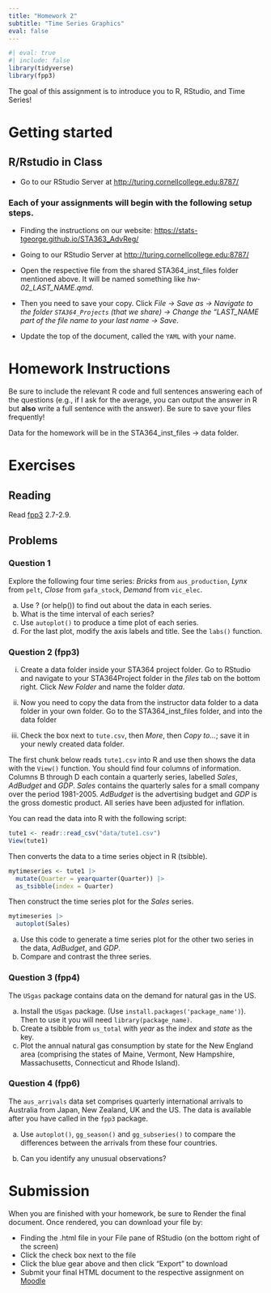 ```yaml
---
title: "Homework 2"
subtitle: "Time Series Graphics"
eval: false
---
```


```r
#| eval: true
#| include: false
library(tidyverse)
library(fpp3)
```

The goal of this assignment is to introduce you to R, RStudio, and Time Series!

# Getting started

## R/Rstudio in Class

-   Go to our RStudio Server at <http://turing.cornellcollege.edu:8787/>

### Each of your assignments will begin with the following setup steps.

-   Finding the instructions on our website: <https://stats-tgeorge.github.io/STA363_AdvReg/>

-   Going to our RStudio Server at <http://turing.cornellcollege.edu:8787/>

-   Open the respective file from the shared STA364_inst_files folder mentioned above. It will be named something like *hw-02_LAST_NAME.qmd*.

-   Then you need to save your copy. Click *File -\> Save as -\> Navigate to the folder `STA364_Projects` (that we share) -\> Change the "LAST_NAME part of the file name to your last name -> Save*.

-   Update the top of the document, called the `YAML` with your name. 

# Homework Instructions

Be sure to include the relevant R code and full sentences answering each of the questions (e.g., if I ask for the average, you can output the answer in R but **also** write a full sentence with the answer). Be sure to save your files frequently!

Data for the homework will be in the STA364_inst_files -\> data folder.

# Exercises

## Reading

Read [fpp3](https://otexts.com/fpp3/what-can-be-forecast.html) 2.7-2.9.

## Problems

### Question 1

Explore the following four time series: *Bricks* from `aus_production`, *Lynx* from `pelt`, *Close* from `gafa_stock`, *Demand* from `vic_elec`.

a. Use ? (or help()) to find out about the data in each series.
b. What is the time interval of each series?
c. Use `autoplot()` to produce a time plot of each series.
d. For the last plot, modify the axis labels and title. See the `labs()` function. 


### Question 2 (fpp3)

i. Create a data folder inside your STA364 project folder. Go to RStudio and navigate to your STA364Project folder in the *files* tab on the bottom right. Click *New Folder* and name the folder *data*. 

ii. Now you need to copy the data from the instructor data folder to a data folder in your own folder. Go to the STA364_inst_files folder, and into the data folder 

iii. Check the box next to `tute.csv`, then *More*, then *Copy to...*; save it in your newly created data folder.  

The first chunk below reads `tute1.csv` into R and use then shows the data with the `View()` function. You should find four columns of information. Columns B through D each contain a quarterly series, labelled *Sales*, *AdBudget* and *GDP*. *Sales* contains the quarterly sales for a small company over the period 1981-2005. *AdBudget* is the advertising budget and *GDP* is the gross domestic product. All series have been adjusted for inflation.

You can read the data into R with the following script:

```r
tute1 <- readr::read_csv("data/tute1.csv")
View(tute1)
```

Then converts the data to a time series object in R (tsibble).

```r
mytimeseries <- tute1 |>
  mutate(Quarter = yearquarter(Quarter)) |>
  as_tsibble(index = Quarter)
```

Then construct the time series plot for the *Sales* series.

```r
mytimeseries |>
  autoplot(Sales)
```

a. Use this code to generate a time series plot for the other two series in the data, *AdBudget*, and *GDP*. 
b. Compare and contrast the three series. 

### Question 3 (fpp4)

The `USgas` package contains data on the demand for natural gas in the US.

a. Install the `USgas` package. (Use `install.packages('package_name')`). Then to use it you will need `library(package_name)`.
b. Create a tsibble from `us_total` with *year* as the index and *state* as the key.
c. Plot the annual natural gas consumption by state for the New England area (comprising the states of Maine, Vermont, New Hampshire, Massachusetts, Connecticut and Rhode Island).


### Question 4 (fpp6)

The `aus_arrivals` data set comprises quarterly international arrivals to Australia from Japan, New Zealand, UK and the US. The data is available after you have called in the `fpp3` package. 

a. Use `autoplot()`, `gg_season()` and `gg_subseries()` to compare the differences between the arrivals from these four countries. 

b. Can you identify any unusual observations?



# Submission

When you are finished with your homework, be sure to Render the final document. Once rendered, you can download your file by:

-   Finding the .html file in your File pane of RStudio (on the bottom right of the screen)
-   Click the check box next to the file
-   Click the blue gear above and then click "Export" to download
-   Submit your final HTML document to the respective assignment on [Moodle]({{< var course.moodle >}})


